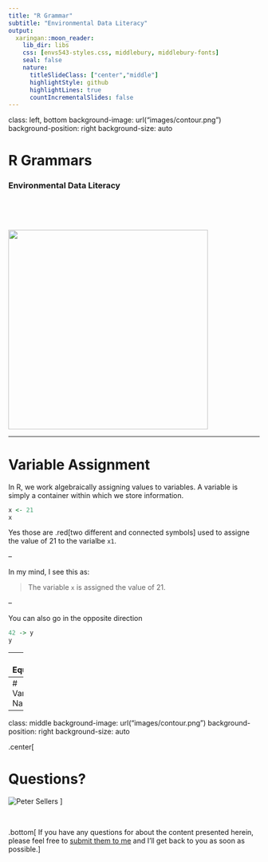 ```yaml
---
title: "R Grammar"
subtitle: "Environmental Data Literacy"
output:
  xaringan::moon_reader:
    lib_dir: libs
    css: [envs543-styles.css, middlebury, middlebury-fonts]
    seal: false
    nature:
      titleSlideClass: ["center","middle"]
      highlightStyle: github
      highlightLines: true
      countIncrementalSlides: false
---
```


class: left, bottom
background-image: url("images/contour.png")
background-position: right
background-size: auto


# R Grammars



### Environmental Data Literacy


<p>&nbsp;</p>

<p>&nbsp;</p>

<img src="images/logo1.svg" width="400px">

---

# Variable Assignment

In R, we work algebraically assigning values to variables.  A variable is simply a container within which we store information.

```r
x <- 21
x
```


Yes those are .red[two different and connected symbols]  used to assigne the value of 21 to the varialbe `x1`.  

--

In my mind, I see this as:

> The variable `x` is assigned the value of 21.

--

You can also go in the opposite direction

```r
42 -> y
y
```


---
# Equality


---
# Variable Naming






---

class: middle
background-image: url("images/contour.png")
background-position: right
background-size: auto

.center[

# Questions?


![Peter Sellers](images/peter_sellers.gif)
]

<p>&nbsp;</p>

.bottom[ If you have any questions for about the content presented herein, please feel free to [submit them to me](https://docs.google.com/forms/d/e/1FAIpQLScrAGM5Zl8vZTPqV8DVSnSrf_5enypyp0717jG4PZiTlVHDjQ/viewform?usp=sf_link) and I'll get back to you as soon as possible.]


